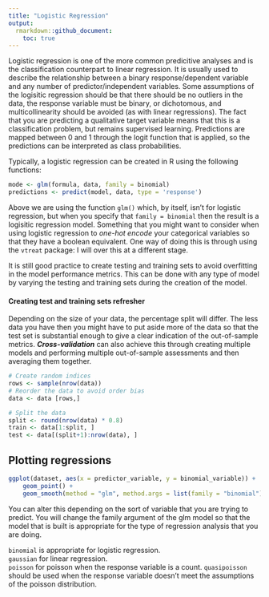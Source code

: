 ```yaml
---
title: "Logistic Regression"
output: 
  rmarkdown::github_document:
    toc: true
---
```

Logistic regression is one of the more common predicitive analyses and is the classification counterpart to linear regression. It is usually used to describe the relationship between a binary response/dependent variable and any number of predictor/independent variables. Some assumptions of the logisitic regression should be that there should be no outliers in the data, the response variable must be binary, or dichotomous, and multicollinearity should be avoided (as with linear regressions). The fact that you are predicting a qualitative target variable means that this is a classification problem, but remains supervised learning. 
Predictions are mapped between 0 and 1 through the logit function that is applied, so the predictions can be interpreted as class probabilities.

Typically, a logistic regression can be created in R using the following functions:

```r
mode <- glm(formula, data, family = binomial)
predictions <- predict(model, data, type = 'response')
```

Above we are using the function `glm()` which, by itself, isn't for logistic regression, but when you specify that `family = binomial` then the result is a logisitic regression model. 
Something that you might want to consider when using logistic regression to *one-hot encode* your categorical variables so that they have a boolean equivalent. One way of doing this is through using the `vtreat` package: I will over this at a different stage. 

It is still good practice to create testing and training sets to avoid overfitting in the model performance metrics. This can be done with any type of model by varying the testing and training sets during the creation of the model. 

#### Creating test and training sets refresher
Depending on the size of your data, the percentage split will differ. The less data you have then you might have to put aside more of the data so that the test set is substantial enough to give a clear indication of the out-of-sample metrics. 
**_Cross-validation_** can also achieve this through creating multiple models and performing multiple out-of-sample assessments and then averaging them together. 

```r
# Create random indices
rows <- sample(nrow(data))
# Reorder the data to avoid order bias
data <- data [rows,]

# Split the data
split <- round(nrow(data) * 0.8)
train <- data[1:split, ]
test <- data[(split+1):nrow(data), ]
```

## Plotting regressions

```r
ggplot(dataset, aes(x = predictor_variable, y = binomial_variable)) +
    geom_point() + 
    geom_smooth(method = "glm", method.args = list(family = "binomial")) 
```

You can alter this depending on the sort of variable that you are trying to predict. You will change the family argument of the glm model so that the model that is built is appropriate for the type of regression analysis that you are doing. 

`binomial` is appropriate for logistic regression.  
`gaussian` for linear regression.  
`poisson` for poisson when the response variable is a count.  `quasipoisson` should be used when the response variable doesn't meet the assumptions of the poisson distribution. 




